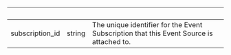 | &nbsp;          | &nbsp; | &nbsp;                                                                                  |
| --------------- | ------ | --------------------------------------------------------------------------------------- |
| subscription_id | string | The unique identifier for the Event Subscription that this Event Source is attached to. |
